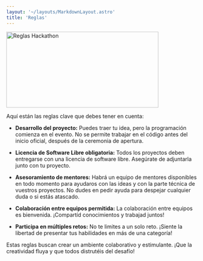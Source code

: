 ```yaml
---
layout: '~/layouts/MarkdownLayout.astro'
title: 'Reglas'
---
```




<Image src={reglas} alt="Reglas Hackathon" height="200" width="400" style="box-shadow: none !important" />

Aquí están las reglas clave que debes tener en cuenta:

- **Desarrollo del proyecto:** Puedes traer tu idea, pero la programación comienza en el evento.
No se permite trabajar en el código antes del inicio oficial, después de la ceremonia de apertura.

- **Licencia de Software Libre obligatoria:** Todos los proyectos deben entregarse con una licencia de software libre.
Asegúrate de adjuntarla junto con tu proyecto.

- **Asesoramiento de mentores:** Habrá un equipo de mentores disponibles en todo momento para ayudaros con las ideas y
con la parte técnica de vuestros proyectos. No dudes en pedir ayuda para despejar cualquier duda o si estás atascado.

- **Colaboración entre equipos permitida:** La colaboración entre equipos es bienvenida. ¡Compartíd conocimientos
y trabajad juntos!

- **Participa en múltiples retos:** No te limites a un solo reto. ¡Siente la libertad de presentar tus habilidades
en más de una categoría!

Estas reglas buscan crear un ambiente colaborativo y estimulante. ¡Que la creatividad fluya y que todos distrutéis del desafío!